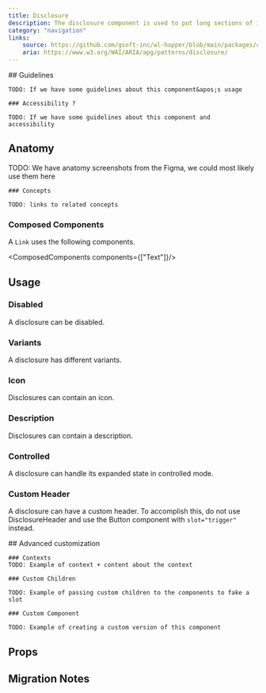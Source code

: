 ```yaml
---
title: Disclosure
description: The disclosure component is used to put long sections of information under a block that users can expand or collapse.
category: "navigation"
links:
    source: https://github.com/gsoft-inc/wl-hopper/blob/main/packages/components/src/Disclosure/src/Disclosure.tsx
    aria: https://www.w3.org/WAI/ARIA/apg/patterns/disclosure/
---
```


<Example src="Disclosure/docs/preview" isOpen />

<FeatureFlag flag="next">
    ## Guidelines

    TODO: If we have some guidelines about this component&apos;s usage

    ### Accessibility ?

    TODO: If we have some guidelines about this component and accessibility
</FeatureFlag>

## Anatomy

<FeatureFlag flag="rc">
    TODO: We have anatomy screenshots from the Figma, we could most likely use them here

    ### Concepts

    TODO: links to related concepts
</FeatureFlag>

### Composed Components

A `Link` uses the following components.

<ComposedComponents components={["Text"]}/>

## Usage

### Disabled

A disclosure can be disabled.

<Example src="Disclosure/docs/disabled" />

### Variants

A disclosure has different variants.

<Example src="Disclosure/docs/variants" />

### Icon

Disclosures can contain an icon.

<Example src="Disclosure/docs/icon" />

### Description

Disclosures can contain a description.

<Example src="Disclosure/docs/description" />

### Controlled

A disclosure can handle its expanded state in controlled mode.

<Example src="Disclosure/docs/controlled" />

### Custom Header

A disclosure can have a custom header. To accomplish this, do not use DisclosureHeader and use the Button component with `slot="trigger"` instead.

<Example src="Disclosure/docs/customHeader" />

<FeatureFlag flag="next">
    ## Advanced customization

    ### Contexts
    TODO: Example of context + content about the context

    ### Custom Children

    TODO: Example of passing custom children to the components to fake a slot

    ### Custom Component

    TODO: Example of creating a custom version of this component
</FeatureFlag>

## Props

<PropTable component="Disclosure" />

## Migration Notes

<MigrateGuide src="Disclosure/docs/migration-notes" />

